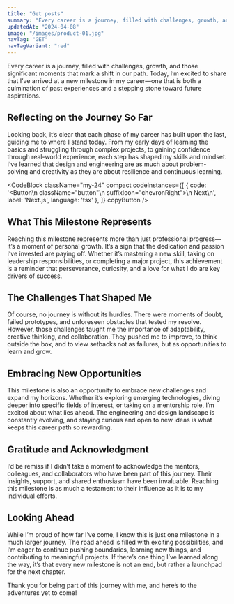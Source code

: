 ```yaml
---
title: "Get posts"
summary: "Every career is a journey, filled with challenges, growth, and those significant moments that mark a shift in our path."
updatedAt: "2024-04-08"
image: "/images/product-01.jpg"
navTag: "GET"
navTagVariant: "red"
---
```


Every career is a journey, filled with challenges, growth, and those significant moments that mark a shift in our path. Today, I’m excited to share that I’ve arrived at a new milestone in my career—one that is both a culmination of past experiences and a stepping stone toward future aspirations.

## Reflecting on the Journey So Far

Looking back, it’s clear that each phase of my career has built upon the last, guiding me to where I stand today. From my early days of learning the basics and struggling through complex projects, to gaining confidence through real-world experience, each step has shaped my skills and mindset. I’ve learned that design and engineering are as much about problem-solving and creativity as they are about resilience and continuous learning.

<CodeBlock className="my-24"
    compact
    codeInstances={[
        {
            code: '<Button\n    className="button"\n    suffixIcon="chevronRight">\n    Next\n</Button>',
            label: 'Next.js',
            language: 'tsx'
        },
    ]}
    copyButton
/>

## What This Milestone Represents

Reaching this milestone represents more than just professional progress—it’s a moment of personal growth. It’s a sign that the dedication and passion I’ve invested are paying off. Whether it’s mastering a new skill, taking on leadership responsibilities, or completing a major project, this achievement is a reminder that perseverance, curiosity, and a love for what I do are key drivers of success.

## The Challenges That Shaped Me

Of course, no journey is without its hurdles. There were moments of doubt, failed prototypes, and unforeseen obstacles that tested my resolve. However, those challenges taught me the importance of adaptability, creative thinking, and collaboration. They pushed me to improve, to think outside the box, and to view setbacks not as failures, but as opportunities to learn and grow.

## Embracing New Opportunities

This milestone is also an opportunity to embrace new challenges and expand my horizons. Whether it’s exploring emerging technologies, diving deeper into specific fields of interest, or taking on a mentorship role, I’m excited about what lies ahead. The engineering and design landscape is constantly evolving, and staying curious and open to new ideas is what keeps this career path so rewarding.

## Gratitude and Acknowledgment

I’d be remiss if I didn’t take a moment to acknowledge the mentors, colleagues, and collaborators who have been part of this journey. Their insights, support, and shared enthusiasm have been invaluable. Reaching this milestone is as much a testament to their influence as it is to my individual efforts.

## Looking Ahead

While I’m proud of how far I’ve come, I know this is just one milestone in a much larger journey. The road ahead is filled with exciting possibilities, and I’m eager to continue pushing boundaries, learning new things, and contributing to meaningful projects. If there’s one thing I’ve learned along the way, it’s that every new milestone is not an end, but rather a launchpad for the next chapter.

Thank you for being part of this journey with me, and here’s to the adventures yet to come!